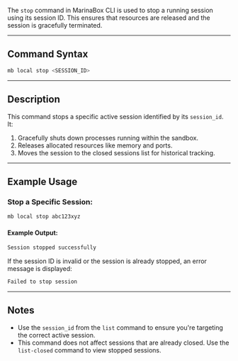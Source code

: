 The `stop` command in MarinaBox CLI is used to stop a running session using its session ID. This ensures that resources are released and the session is gracefully terminated.

---

## Command Syntax

```bash
mb local stop <SESSION_ID>
```

---

## Description

This command stops a specific active session identified by its `session_id`. It:
1. Gracefully shuts down processes running within the sandbox.
2. Releases allocated resources like memory and ports.
3. Moves the session to the closed sessions list for historical tracking.

---

## Example Usage

### Stop a Specific Session:
```bash
mb local stop abc123xyz
```

#### Example Output:
```bash
Session stopped successfully
```

If the session ID is invalid or the session is already stopped, an error message is displayed:
```bash
Failed to stop session
```

---

## Notes

- Use the `session_id` from the `list` command to ensure you're targeting the correct active session.
- This command does not affect sessions that are already closed. Use the `list-closed` command to view stopped sessions.
